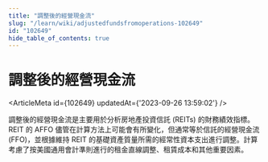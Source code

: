 ```yaml
---
title: "調整後的經營現金流"
slug: "/learn/wiki/adjustedfundsfromoperations-102649"
id: "102649"
hide_table_of_contents: true
---
```



# 調整後的經營現金流

<ArticleMeta id={102649} updatedAt={'2023-09-26 13:59:02'} />
<div className='border-solid border-b border-t-0 my-4 border-[var(--ifm-color-gray-300)]' />

調整後的經營現金流是主要用於分析房地產投資信託 (REITs) 的財務績效指標。REIT 的 AFFO 儘管在計算方法上可能會有所變化，但通常等於信託的經營現金流 (FFO)，並根據維持 REIT 的基礎資產質量所需的經常性資本支出進行調整。計算考慮了按美國通用會計準則進行的租金直線調整、租賃成本和其他重要因素。
